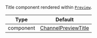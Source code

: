 Title component rendered within [`Preview`](../../../ui-components/channel_preview_messenger.mdx).

| Type | Default |
| - | - |
| component | [ChannelPreviewTitle](../../../ui-components/channel_preview_title.mdx) |
